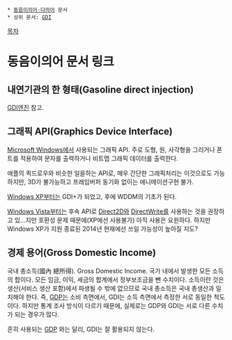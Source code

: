  * [[동음이의어·다의어]] 문서
 * 상위 문서: [[GDI]]

[[목차]]
= 동음이의어 문서 링크 =
== 내연기관의 한 형태(Gasoline direct injection) ==
[[GDI엔진]] 참고.
== 그래픽 API(Graphics Device Interface) ==
[[Microsoft Windows]]에서 사용되는 그래픽 API. 주로 도형, 원, 사각형을 그리거나 폰트를 적용하여 문자를 출력하거나 비트맵 그래픽 데이터를 출력한다.

애플의 퀵드로우와 비슷한 일을하는 API로, 매우 간단한 그래픽처리는 이것으로도 가능하지만, 3D가 불가능하고 프레임버퍼 동기화 없이는 애니메이션구현 불가.

[[Windows XP]]부터는 GDI+가 되었고, 후에 WDDM의 기초가 된다.

[[Windows Vista]]부터는 후속 API로 [[Direct2D]]와 [[DirectWrite]]를 사용하는 것을 권장하고 있...지만 호환성 문제 때문에(XP에선 사용불가) 아직 사용은 요원하다. 하지만 Windows XP가 지원 종료된 2014년 현재에선 쓰일 가능성이 높아질 지도?
== 경제 용어(Gross Domestic Income) ==
국내 총소득(國內 總所得). Gross Domestic Income.
국가 내에서 발생한 모든 소득의 합이다. 모든 임금, 이익, 세금의 합계에서 정부보조금을 뺀 수치이다. 소득이란 것은 생산(서비스 생산 포함)에서 파생될 수 밖에 없으므로 국내 총소득은 국내 총생산과 일치해야 한다. 즉, [[GDP]]는 소비 측면에서, GDI는 소득 측면에서 측정한 서로 동일한 척도이다. 하지만 통계 조사 방식이 다르기 때문에, 실제로는 GDP와 GDI는 서로 다른 수치가 되는 경우가 많다.

흔히 사용되는 [[GDP]] 와는 달리, GDI는 잘 활용되지 않는다.
